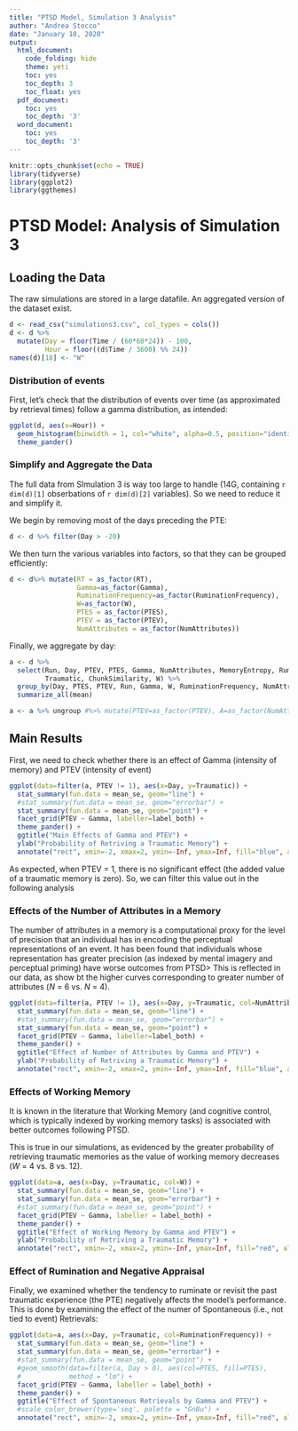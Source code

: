 ```yaml
---
title: "PTSD Model, Simulation 3 Analysis"
author: "Andrea Stocco"
date: "January 10, 2020"
output:
  html_document:
    code_folding: hide
    theme: yeti
    toc: yes
    toc_depth: 3
    toc_float: yes
  pdf_document:
    toc: yes
    toc_depth: '3'
  word_document:
    toc: yes
    toc_depth: '3'
---
```


```r
knitr::opts_chunk$set(echo = TRUE)
library(tidyverse)
library(ggplot2)
library(ggthemes)
```

# PTSD Model: Analysis of Simulation 3

## Loading the Data

The raw simulations are stored in a large datafile. An aggregated version of the dataset exist. 

```r
d <- read_csv("simulations3.csv", col_types = cols())
d <- d %>%
  mutate(Day = floor(Time / (60*60*24)) - 100,
         Hour = floor((d$Time / 3600) %% 24))
names(d)[18] <- "W"
```

### Distribution of events

First, let's check that the distribution of events over time (as approximated by retrieval times) follow a gamma distribution, as intended:

```r
ggplot(d, aes(x=Hour)) +
  geom_histogram(binwidth = 1, col="white", alpha=0.5, position="identity") +
  theme_pander()
```

### Simplify and Aggregate the Data

The full data from SImulation 3 is way too large to handle (14G, containing `r dim(d)[1]` obserbations of `r dim(d)[2]` variables). So we need to reduce it and simplify it.

We begin by removing most of the days preceding the PTE:

```r
d <- d %>% filter(Day > -20)
```

We then turn the various variables into factors, so that they can be grouped efficiently:

```r
d <- d%>% mutate(RT = as_factor(RT), 
                 Gamma=as_factor(Gamma),
                 RuminationFrequency=as_factor(RuminationFrequency),
                 W=as_factor(W),
                 PTES = as_factor(PTES),
                 PTEV = as_factor(PTEV),
                 NumAttributes = as_factor(NumAttributes))
```

Finally, we aggregate by day:

```r
a <- d %>% 
  select(Run, Day, PTEV, PTES, Gamma, NumAttributes, MemoryEntropy, RuminationFrequency, ChunkV, 
         Traumatic, ChunkSimilarity, W) %>%
  group_by(Day, PTES, PTEV, Run, Gamma, W, RuminationFrequency, NumAttributes) %>% 
  summarize_all(mean) 

a <- a %>% ungroup #%>% mutate(PTEV=as_factor(PTEV), A=as_factor(NumAttributes))
```

## Main Results

First, we need to check whether there is an effect of Gamma (intensity of memory) and PTEV (intensity of event)

```r
ggplot(data=filter(a, PTEV != 1), aes(x=Day, y=Traumatic)) +
  stat_summary(fun.data = mean_se, geom="line") +
  #stat_summary(fun.data = mean_se, geom="errorbar") +
  stat_summary(fun.data = mean_se, geom="point") +
  facet_grid(PTEV ~ Gamma, labeller=label_both) +
  theme_pander() +
  ggtitle("Main Effects of Gamma and PTEV") +
  ylab("Probability of Retriving a Traumatic Memory") +
  annotate("rect", xmin=-2, xmax=2, ymin=-Inf, ymax=Inf, fill="blue", alpha=0.2)
```

As expected, when PTEV = 1, there is no significant effect (the added value of a traumatic memory is zero). So, we can filter this value out in the following analysis

### Effects of the Number of Attributes in a Memory

The number of attributes in a memory is a computational proxy for the level of precision that an individual has in encoding the perceptual representations of an event. It has been found that individuals whose representation has greater precision (as indexed by mental imagery and perceptual priming) have worse outcomes from PTSD> 
This is reflected in our data, as show bt the higher curves corresponding to greater number of attributes (_N_ = 6 vs. _N_ = 4).

```r
ggplot(data=filter(a, PTEV != 1), aes(x=Day, y=Traumatic, col=NumAttributes)) +
  stat_summary(fun.data = mean_se, geom="line") +
  #stat_summary(fun.data = mean_se, geom="errorbar") +
  stat_summary(fun.data = mean_se, geom="point") +
  facet_grid(PTEV ~ Gamma, labeller=label_both) +
  theme_pander() +
  ggtitle("Effect of Number of Attributes by Gamma and PTEV") +
  ylab("Probability of Retriving a Traumatic Memory") +
  annotate("rect", xmin=-2, xmax=2, ymin=-Inf, ymax=Inf, fill="blue", alpha=0.2)
```

### Effects of Working Memory

It is known in the literature that Working Memory (and cognitive control, which is typically indexed by working memory tasks) is associated with better outcomes following PTSD. 

This is true in our simulations, as evidenced by the greater probability of retrieving traumatic memories as the value of working memory decreases (_W_ = 4 vs. 8 vs. 12).

```r
ggplot(data=a, aes(x=Day, y=Traumatic, col=W)) +
  stat_summary(fun.data = mean_se, geom="line") +
  stat_summary(fun.data = mean_se, geom="errorbar") +
  #stat_summary(fun.data = mean_se, geom="point") +
  facet_grid(PTEV ~ Gamma, labeller = label_both) +
  theme_pander() +
  ggtitle("Effect of Working Memory by Gamma and PTEV") +
  ylab("Probability of Retriving a Traumatic Memory") +
  annotate("rect", xmin=-2, xmax=2, ymin=-Inf, ymax=Inf, fill="red", alpha=0.2)
```

### Effect of Rumination and Negative Appraisal

Finally, we examined whether the tendency to ruminate or revisit the past traumatic experience (the PTE) negatively affects the model's performance. This is done by examining the effect of the numer of Spontaneous (i.e., not tied to event) Retrievals:


```r
ggplot(data=a, aes(x=Day, y=Traumatic, col=RuminationFrequency)) +
  stat_summary(fun.data = mean_se, geom="line") +
  stat_summary(fun.data = mean_se, geom="errorbar") +
  #stat_summary(fun.data = mean_se, geom="point") +
  #geom_smooth(data=filter(a, Day > 0), aes(col=PTES, fill=PTES), 
  #            method = "lm") +
  facet_grid(PTEV ~ Gamma, labeller = label_both) +
  theme_pander() +
  ggtitle("Effect of Spontaneous Retrievals by Gamma and PTEV") +
  #scale_color_brewer(type='seq', palette = "GnBu") +
  annotate("rect", xmin=-2, xmax=2, ymin=-Inf, ymax=Inf, fill="red", alpha=0.2)
```
